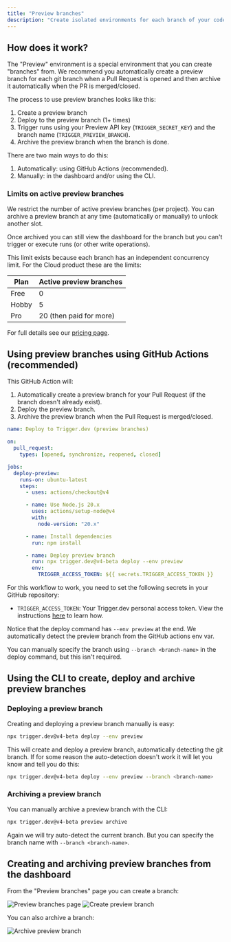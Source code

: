 ```yaml
---
title: "Preview branches"
description: "Create isolated environments for each branch of your code, allowing you to test changes before merging to production. You can create preview branches manually or automatically with your git branches."
---
```



<UpgradeToV4Note />

## How does it work?

The "Preview" environment is a special environment that you can create "branches" from. We recommend you automatically create a preview branch for each git branch when a Pull Request is opened and then archive it automatically when the PR is merged/closed.

The process to use preview branches looks like this:

1. Create a preview branch
2. Deploy to the preview branch (1+ times)
3. Trigger runs using your Preview API key (`TRIGGER_SECRET_KEY`) and the branch name (`TRIGGER_PREVIEW_BRANCH`).
4. Archive the preview branch when the branch is done.

There are two main ways to do this:

1. Automatically: using GitHub Actions (recommended).
2. Manually: in the dashboard and/or using the CLI.

### Limits on active preview branches

We restrict the number of active preview branches (per project). You can archive a preview branch at any time (automatically or manually) to unlock another slot.

Once archived you can still view the dashboard for the branch but you can't trigger or execute runs (or other write operations).

This limit exists because each branch has an independent concurrency limit. For the Cloud product these are the limits:

| Plan  | Active preview branches |
| ----- | ----------------------- |
| Free  | 0                       |
| Hobby | 5                       |
| Pro   | 20 (then paid for more) |

For full details see our [pricing page](https://trigger.dev/pricing).

## Using preview branches using GitHub Actions (recommended)

This GitHub Action will:

1. Automatically create a preview branch for your Pull Request (if the branch doesn't already exist).
2. Deploy the preview branch.
3. Archive the preview branch when the Pull Request is merged/closed.

```yml .github/workflows/trigger-preview-branches.yml
name: Deploy to Trigger.dev (preview branches)

on:
  pull_request:
    types: [opened, synchronize, reopened, closed]

jobs:
  deploy-preview:
    runs-on: ubuntu-latest
    steps:
      - uses: actions/checkout@v4

      - name: Use Node.js 20.x
        uses: actions/setup-node@v4
        with:
          node-version: "20.x"

      - name: Install dependencies
        run: npm install

      - name: Deploy preview branch
        run: npx trigger.dev@v4-beta deploy --env preview
        env:
          TRIGGER_ACCESS_TOKEN: ${{ secrets.TRIGGER_ACCESS_TOKEN }}
```

For this workflow to work, you need to set the following secrets in your GitHub repository:

- `TRIGGER_ACCESS_TOKEN`: Your Trigger.dev personal access token. View the instructions [here](/github-actions) to learn how.

Notice that the deploy command has `--env preview` at the end. We automatically detect the preview branch from the GitHub actions env var.

You can manually specify the branch using `--branch <branch-name>` in the deploy command, but this isn't required.

## Using the CLI to create, deploy and archive preview branches

### Deploying a preview branch

Creating and deploying a preview branch manually is easy:

```bash
npx trigger.dev@v4-beta deploy --env preview
```

This will create and deploy a preview branch, automatically detecting the git branch. If for some reason the auto-detection doesn't work it will let you know and tell you do this:

```bash
npx trigger.dev@v4-beta deploy --env preview --branch <branch-name>
```

### Archiving a preview branch

You can manually archive a preview branch with the CLI:

```bash
npx trigger.dev@v4-beta preview archive
```

Again we will try auto-detect the current branch. But you can specify the branch name with `--branch <branch-name>`.

## Creating and archiving preview branches from the dashboard

From the "Preview branches" page you can create a branch:

![Preview branches page](/deployment/preview-branches.png)
![Create preview branch](/deployment/preview-branches-new.png)

You can also archive a branch:

![Archive preview branch](/deployment/preview-branches-archive.png)

